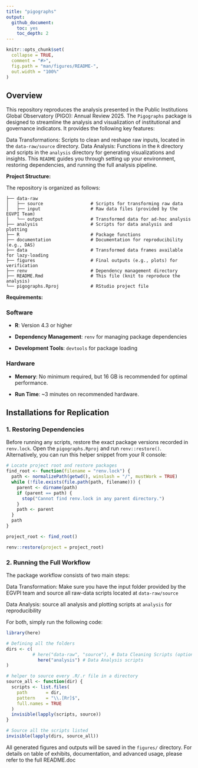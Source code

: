 ```yaml
---
title: "pigographs"
output: 
  github_document:
    toc: yes
    toc_depth: 2
---
```


<!-- README.md is generated from README.Rmd. Please edit that file -->

```r
knitr::opts_chunk$set(
  collapse = TRUE,
  comment = "#>",
  fig.path = "man/figures/README-",
  out.width = "100%"
)

```

<!-- badges: start -->

<!-- badges: end -->

## Overview

This repository reproduces the analysis presented in the Public Institutions Global Observatory (PIGO): Annual Review 2025. The `Pigographs` package is designed to streamline the analysis and visualization of institutional and governance indicators. It provides the following key features:

Data Transformations: Scripts to clean and reshape raw inputs, located in the `data-raw/source` directory. Data Analysis: Functions in the `R` directory and scripts in the `analysis` directory for generating visualizations and insights. This `README` guides you through setting up your environment, restoring dependencies, and running the full analysis pipeline.

**Project Structure:**

The repository is organized as follows:

```         
├── data-raw
│   ├── source                  # Scripts for transforming raw data
│   ├── input                   # Raw data files (provided by the EGVPI Team)
│   └── output                  # Transformed data for ad-hoc analysis
├── analysis                    # Scripts for data analysis and plotting
├── R                           # Package functions
├── documentation               # Documentation for reproducibility (e.g., DAS)
├── data                        # Transformed data frames available for lazy-loading
├── figures                     # Final outputs (e.g., plots) for verification
├── renv                        # Dependency management directory
├── README.Rmd                  # This file (knit to reproduce the analysis)
└── pigographs.Rproj            # RStudio project file
```

**Requirements:**

### Software

-   **R**: Version 4.3 or higher

-   **Dependency Management**: `renv` for managing package dependencies

-   **Development Tools**: `devtools` for package loading

### Hardware

-   **Memory**: No minimum required, but 16 GB is recommended for optimal performance.

-   **Run Time**: ~3 minutes on recommended hardware.

## Installations for Replication

### 1. Restoring Dependencies

Before running any scripts, restore the exact package versions recorded in `renv.lock`. Open the `pigographs.Rproj` and run `renv::restore()`. Alternatively, you can run this helper snippet from your R console:

```r
# Locate project root and restore packages
find_root <- function(filename = "renv.lock") {
  path <- normalizePath(getwd(), winslash = "/", mustWork = TRUE)
  while (!file.exists(file.path(path, filename))) {
    parent <- dirname(path)
    if (parent == path) {
      stop("Cannot find renv.lock in any parent directory.")
    }
    path <- parent
  }
  path
}

project_root <- find_root()

renv::restore(project = project_root)


```



### 2. Running the Full Workflow

The package workflow consists of two main steps:

Data Transformation: Make sure you have the input folder provided by the EGVPI team and source all raw-data scripts located at `data-raw/source`

Data Analysis: source all analysis and plotting scripts at `analysis` for reproducibility

For both, simply run the following code:

```r
library(here)

# Defining all the folders
dirs <- c(
          # here("data-raw", "source"), # Data Cleaning Scripts (optional)
            here("analysis") # Data Analysis scripts
)

# helper to source every .R/.r file in a directory
source_all <- function(dir) {
  scripts <- list.files(
    path       = dir,
    pattern    = "\\.[Rr]$",
    full.names = TRUE
  )
  invisible(lapply(scripts, source))
}

# Source all the scripts listed
invisible(lapply(dirs, source_all))

```

All generated figures and outputs will be saved in the `figures/` directory. For details on table of exhibits, documentation, and advanced usage, please refer to the full README.doc
